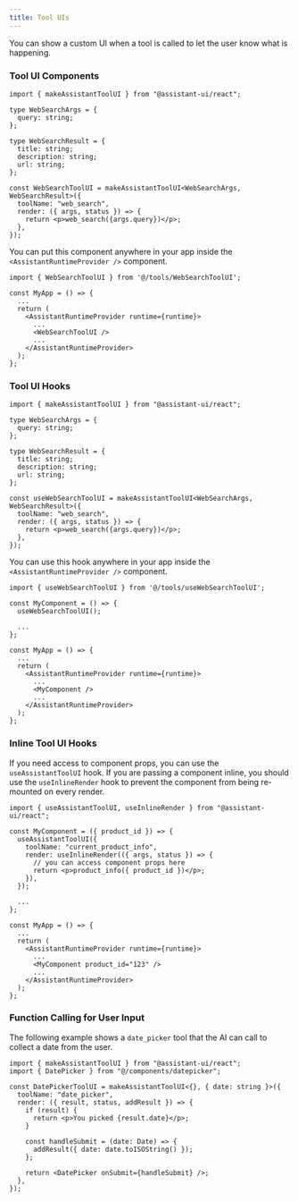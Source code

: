 ```yaml
---
title: Tool UIs
---
```


You can show a custom UI when a tool is called to let the user know what is happening.

### Tool UI Components

```tsx
import { makeAssistantToolUI } from "@assistant-ui/react";

type WebSearchArgs = {
  query: string;
};

type WebSearchResult = {
  title: string;
  description: string;
  url: string;
};

const WebSearchToolUI = makeAssistantToolUI<WebSearchArgs, WebSearchResult>({
  toolName: "web_search",
  render: ({ args, status }) => {
    return <p>web_search({args.query})</p>;
  },
});
```

You can put this component anywhere in your app inside the `<AssistantRuntimeProvider />` component.

```tsx {1, 8}
import { WebSearchToolUI } from '@/tools/WebSearchToolUI';

const MyApp = () => {
  ...
  return (
    <AssistantRuntimeProvider runtime={runtime}>
      ...
      <WebSearchToolUI />
      ...
    </AssistantRuntimeProvider>
  );
};
```

### Tool UI Hooks

```tsx
import { makeAssistantToolUI } from "@assistant-ui/react";

type WebSearchArgs = {
  query: string;
};

type WebSearchResult = {
  title: string;
  description: string;
  url: string;
};

const useWebSearchToolUI = makeAssistantToolUI<WebSearchArgs, WebSearchResult>({
  toolName: "web_search",
  render: ({ args, status }) => {
    return <p>web_search({args.query})</p>;
  },
});
```

You can use this hook anywhere in your app inside the `<AssistantRuntimeProvider />` component.

```tsx {1, 4}
import { useWebSearchToolUI } from '@/tools/useWebSearchToolUI';

const MyComponent = () => {
  useWebSearchToolUI();

  ...
};

const MyApp = () => {
  ...
  return (
    <AssistantRuntimeProvider runtime={runtime}>
      ...
      <MyComponent />
      ...
    </AssistantRuntimeProvider>
  );
};
```

### Inline Tool UI Hooks

If you need access to component props, you can use the `useAssistantToolUI` hook. If you are passing a component inline, you should use the `useInlineRender` hook to prevent the component from being re-mounted on every render.

```tsx {5-11}
import { useAssistantToolUI, useInlineRender } from "@assistant-ui/react";

const MyComponent = ({ product_id }) => {
  useAssistantToolUI({
    toolName: "current_product_info",
    render: useInlineRender(({ args, status }) => {
      // you can access component props here
      return <p>product_info({ product_id })</p>;
    }),
  });

  ...
};

const MyApp = () => {
  ...
  return (
    <AssistantRuntimeProvider runtime={runtime}>
      ...
      <MyComponent product_id="123" />
      ...
    </AssistantRuntimeProvider>
  );
};
```

### Function Calling for User Input

The following example shows a `date_picker` tool that the AI can call to collect a date from the user.

```tsx {12}
import { makeAssistantToolUI } from "@assistant-ui/react";
import { DatePicker } from "@/components/datepicker";

const DatePickerToolUI = makeAssistantToolUI<{}, { date: string }>({
  toolName: "date_picker",
  render: ({ result, status, addResult }) => {
    if (result) {
      return <p>You picked {result.date}</p>;
    }

    const handleSubmit = (date: Date) => {
      addResult({ date: date.toISOString() });
    };

    return <DatePicker onSubmit={handleSubmit} />;
  },
});
```
